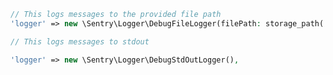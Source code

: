 ```php {filename:config/sentry.php}
// This logs messages to the provided file path
'logger' => new \Sentry\Logger\DebugFileLogger(filePath: storage_path('logs/sentry.log')),

// This logs messages to stdout

'logger' => new \Sentry\Logger\DebugStdOutLogger(),
```
